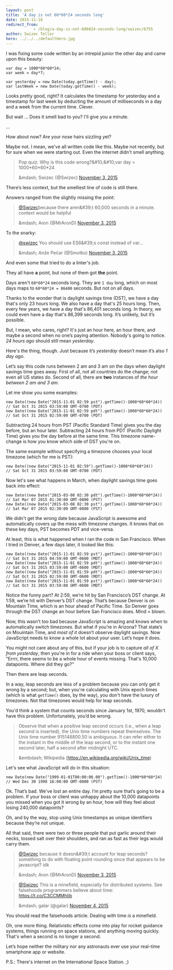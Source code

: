 ```yaml
---
layout: post
title: 'A day is not 60*60*24 seconds long'
date: 2015-11-18
redirect_from: 
            - /blog/a-day-is-not-606024-seconds-long/swizec/6755
author: Swizec Teller
hero: ../../../defaultHero.jpg
---
```

I was fixing some code written by an intrepid junior the other day and came upon this beauty:



```
var day = 1000*60*60*24;
var week = day*7;

var yesterday = new Date(today.getTime() - day);
var lastWeek = new Date(today.getTime() - week);
```



Looks pretty good, right? It calculates the timestamp for yesterday and a timestamp for last week by deducting the amount of milliseconds in a day and a week from the current time. Clever.



But wait … Does it smell bad to you? I'll give you a minute.



...



How about now? Are your nose hairs sizzling yet?



Maybe not. I mean, we've all written code like this. Maybe not recently, but for sure when we were starting out. Even the internet didn't smell anything.



> Pop quiz: Why is this code wrong?&amp;#10;&amp;#10;var day = 1000\*60\*60\*24
>
> &amp;mdash; Swizec (@Swizec) [November 3, 2015](https://twitter.com/Swizec/status/661675783199453184)



There’s less context, but the smelliest line of code is still there.



Answers ranged from the slightly missing the point:



> [@Swizec](https://twitter.com/Swizec)because there aren&amp;#39;t 60,000 seconds in a minute. context would be helpful
>
> &amp;mdash; Aron (@MrAronD) [November 3, 2015](https://twitter.com/MrAronD/status/661677631360888832)



To the snarky:



> [@swizec](https://twitter.com/Swizec) You should use ES6&amp;#39;s const instead of var...
>
> &amp;mdash; Anže Pečar (@Smotko) [November 3, 2015](https://twitter.com/Smotko/status/661676777534857217)



And even some that tried to do a linter's job.



They all have **a** point, but none of them got **the** point.



Days aren't `60*60*24` seconds long. They are `1 day` long, which on most days maps to `60*60*24 = 86400` seconds. But not on all days.



Thanks to the wonder that is daylight savings time (DST), we have a day that's only 23 hours long. We also have a day that's 25 hours long. Then, every few years, we have a day that's 86,401 seconds long. In theory, we could even have a day that's 86,399 seconds long. It’s unlikely, but it’s possible.



But, I mean, who cares, right? It's just an hour here, an hour there, and maybe a second when no one’s paying attention. Nobody's going to notice. _24 hours ago_ should still mean _yesterday_.



Here's the thing, though. Just because it’s _yesterday_ doesn’t mean it’s also _1 day ago_.



Let’s say this code runs between 2 am and 3 am on the days when daylight savings time goes away. First of all, not all countries do the change; not even all US states do. Second of all, there are **two** instances of _the hour between 2 am and 3 am_.



Let me show you some examples:



```
new Date((new Date("2015-11-01 02:59 pst").getTime()-1000*60*60*24))
// Sat Oct 31 2015 03:59:00 GMT-0700 (PDT)
new Date((new Date("2015-11-01 02:59 pdt").getTime()-1000*60*60*24))
// Sat Oct 31 2015 02:59:00 GMT-0700 (PDT)
```



Subtracting 24 hours from PST (Pacific Standard Time) gives you the day before, but an hour later. Subtracting 24 hours from PDT (Pacific Daylight Time) gives you the day before at the same time. This timezone name-change is how you know which side of DST you're on.



The same example without specifying a timezone chooses your local timezone (which for me is PST):



```
new Date((new Date("2015-11-01 02:59").getTime()-1000*60*60*24))
// Sat Oct 31 2015 03:59:00 GMT-0700 (PDT)
```



Now let's see what happens in March, when daylight savings time goes back into effect:



```
new Date((new Date("2015-03-08 02:30 pdt").getTime()-1000*60*60*24))
// Sat Mar 07 2015 01:30:00 GMT-0800 (PST)
new Date((new Date("2015-03-08 02:30 pst").getTime()-1000*60*60*24))
// Sat Mar 07 2015 02:30:00 GMT-0800 (PST)
```



We didn't get the wrong date because JavaScript is awesome and automatically covers up the mess with timezone changes. It knows that on these key days, PST becomes PDT and vice-versa.



At least, this is what happened when I ran the code in San Francisco. When I tried in Denver, a few days later, it looked like this:



```
new Date((new Date("2015-11-01 02:59 pst").getTime()-1000*60*60*24))
// Sat Oct 31 2015 04:59:00 GMT-0600 (MDT)
new Date((new Date("2015-11-01 02:59 pdt").getTime()-1000*60*60*24))
// Sat Oct 31 2015 03:59:00 GMT-0600 (MDT)
new Date((new Date("2015-11-01 01:59 pdt").getTime()-1000*60*60*24))
// Sat Oct 31 2015 02:59:00 GMT-0600 (MDT)
new Date((new Date("2015-11-01 01:59 pst").getTime()-1000*60*60*24))
// Sat Oct 31 2015 03:59:00 GMT-0600 (MDT)
```



Notice the funny part? At 2:59, we’re hit by San Francisco’s DST change. At 1:59, we’re hit with Denver’s DST change. That’s because Denver is on Mountain Time, which is an hour ahead of Pacific Time. So Denver goes through the DST change an hour before San Francisco does. Mind = blown.



Now, this wasn’t too bad because JavaScript is amazing and knows when to automatically switch timezones. But what if you’re in Arizona? That state’s on Mouintain Time, and _most of it_ doesn’t observe daylight savings. Now JavaScript needs to know a whole lot about your user. Let’s hope it does.



You might not care about any of this, but if your job is to capture _all of X from yesterday_, then you're in for a ride when your boss or client says, "Errrr, there seems to be a whole hour of events missing. That's 10,000 datapoints. Where did they go?"



Then there are leap seconds.



In a way, leap seconds are less of a problem because you can only get it wrong by a second; but, when you're calculating with Unix epoch times (which is what `getTime()` does, by the way), you don't have the luxury of timezones. Not that timezones would help for leap seconds.



You'd think a system that counts seconds since January 1st, 1970, wouldn't have this problem. Unfortunately, you’d be wrong.



> Observe that when a positive leap second occurs (i.e., when a leap second is inserted), the Unix time numbers repeat themselves. The Unix time number 915148800.50 is ambiguous. It can refer either to the instant in the middle of the leap second, or to the instant one second later, half a second after midnight UTC.
>
>
>
> &embdash; Wikipedia (<https://en.wikipedia.org/wiki/Unix_time>)



Let's see what JavaScript will do in this situation:



```
new Date(new Date("1999-01-01T00:00:00.00").getTime()-1000*60*60*24)
// Wed Dec 30 1998 16:00:00 GMT-0800 (PST)
```



Ok. That’s bad. We've lost an entire day. I’m pretty sure that’s going to be a problem. If your boss or client was unhappy about the 10,000 datapoints you missed when you got it wrong by an hour, how will they feel about losing 240,000 datapoints?



Oh, and by the way, stop using Unix timestamps as unique identifiers because they’re not unique.



All that said, there were two or three people that put garlic around their necks, tossed salt over their shoulders, and ran as fast as their legs would carry them.



> [@Swizec](https://twitter.com/Swizec) because it doesn&amp;#39;t account for leap seconds? something to do with floating point rounding since that appears to be javascript? idk
>
> &amp;mdash; Aron (@MrAronD) [November 3, 2015](https://twitter.com/MrAronD/status/661676799022276608)



> [@Swizec](https://twitter.com/Swizec) This is a minefield, especially for distributed systems. See falsehoods programmers believe about time: <https://t.co/C3CCMMhIib>
>
> &amp;mdash; galar (@galar) [November 4, 2015](https://twitter.com/galar/status/661701633030647809)



You should read the falsehoods article. Dealing with time _is_ a minefield.



Oh, one more thing. Relativistic effects come into play for rocket guidance systems, things running on space stations, and anything moving quickly. That's when a second is no longer a second.



Let’s hope neither the military nor any astronauts ever use your real-time smartphone app or website.



P.S.: There's internet on the International Space Station. ;)